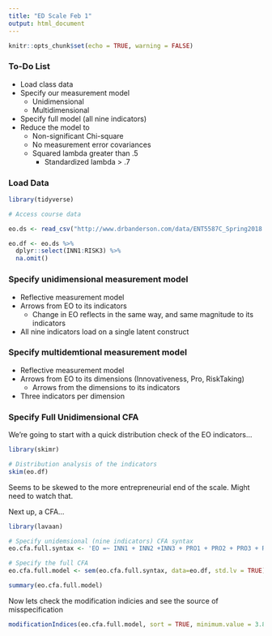 ```yaml
---
title: "ED Scale Feb 1"
output: html_document
---
```


```r
knitr::opts_chunk$set(echo = TRUE, warning = FALSE)
```

### To-Do List

* Load class data
* Specify our measurement model
    * Unidimensional
    * Multidimensional
* Specify full model (all nine indicators)
* Reduce the model to
    * Non-significant Chi-square
    * No measurement error covariances
    * Squared lambda greater than .5
        * Standardized lambda > .7
        
        
### Load Data

```r
library(tidyverse)

# Access course data

eo.ds <- read_csv("http://www.drbanderson.com/data/ENT5587C_Spring2018.csv")

eo.df <- eo.ds %>%
  dplyr::select(INN1:RISK3) %>% 
  na.omit()
```

### Specify unidimensional measurement model

* Reflective measurement model
* Arrows from EO to its indicators
    * Change in EO reflects in the same way, and same magnitude to its indicators
* All nine indicators load on a single latent construct

### Specify multidemtional measurement model

* Reflective measurement model
* Arrows from EO to its dimensions (Innovativeness, Pro, RiskTaking)
    * Arrows from the dimensions to its indicators
* Three indicators per dimension

### Specify Full Unidimensional CFA

We're going to start with a quick distribution check of the EO indicators...

```r
library(skimr)

# Distribution analysis of the indicators
skim(eo.df)
```

Seems to be skewed to the more entrepreneurial end of the scale. Might need to watch that.

Next up, a CFA...

```r
library(lavaan)

# Specify unidemsional (nine indicators) CFA syntax
eo.cfa.full.syntax <- 'EO =~ INN1 + INN2 +INN3 + PRO1 + PRO2 + PRO3 + RISK1 + RISK2 + RISK 3'

# Specify the full CFA
eo.cfa.full.model <- sem(eo.cfa.full.syntax, data=eo.df, std.lv = TRUE)

summary(eo.cfa.full.model)
```
Now lets check the modification indicies and see the source of misspecification

```r
modificationIndices(eo.cfa.full.model, sort = TRUE, minimum.value = 3.84)
```

